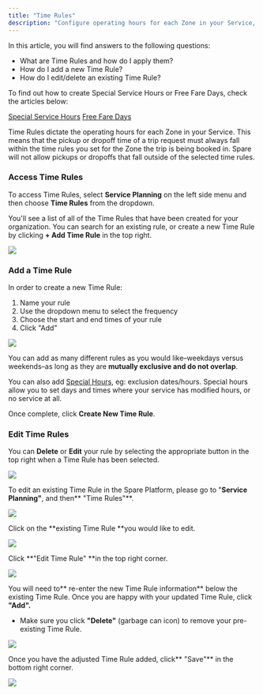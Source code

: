 ```yaml
---
title: "Time Rules"
description: "Configure operating hours for each Zone in your Service, setting pickup and dropoff time restrictions."
---
```


In this article, you will find answers to the following questions:

- What are Time Rules and how do I apply them?
- How do I add a new Time Rule?
- How do I edit/delete an existing Time Rule?

To find out how to create Special Service Hours or Free Fare Days, check the articles below:

[Special Service Hours](https://help.sparelabs.com/en/articles/8994077-setting-up-special-service-hours-holidays-and-special-hour-days)
[Free Fare Days](https://help.sparelabs.com/en/articles/8989413-creating-a-free-fare-day)

Time Rules dictate the operating hours for each Zone in your Service. This means that the pickup or dropoff time of a trip request must always fall within the time rules you set for the Zone the trip is being booked in. Spare will not allow pickups or dropoffs that fall outside of the selected time rules.

### **Access Time Rules**

To access Time Rules, select **Service Planning** on the left side menu and then choose **Time Rules** from the dropdown.

You'll see a list of all of the Time Rules that have been created for your organization. You can search for an existing rule, or create a new Time Rule by clicking **+ Add Time Rule** in the top right.

![](https://spare-74fa64f80617.intercom-attachments-1.com/i/o/972943036/9cb3dd6df4b796d655d68aae/Yt8K1i6q4tlT71XQjWS9bDQI8IMEUgy03w.png?expires=1753820100&signature=d34264ff8416afd0d327de2937d9f9cea3b04f99ab49f007bd2a4b891230a840&req=fSclH819nYJZFb4f3HP0gIxVxevQpms3fNqonfxmOJg5vSZh0j9fesWkrmmg%0ApcI%3D%0A)

### **Add a Time Rule**

In order to create a new Time Rule:

1. Name your rule
2. Use the dropdown menu to select the frequency
3. Choose the start and end times of your rule
4. Click "Add"

![](https://spare-74fa64f80617.intercom-attachments-1.com/i/o/972943038/4b73c241cbae12b9250fceec/i1TBE-xVZOf_92-ivukD955NSOov6h5Icw.png?expires=1753820100&signature=9ea17355478c81915b620e4eb785777d9dda670404da1f2e7f5c2f26800c61f9&req=fSclH819nYJXFb4f3HP0gOBXcR%2Fd9ZldbabYzrJTWYnPu0O0QuKeIYhLyXs8%0AB2M%3D%0A)

You can add as many different rules as you would like–weekdays versus weekends–as long as they are **mutually exclusive and do not overlap**.

You can also add [Special Hours](https://help.sparelabs.com/en/articles/8994077-setting-up-special-service-hours-holidays-and-special-hour-days), eg: exclusion dates/hours. Special hours allow you to set days and times where your service has modified hours, or no service at all.

Once complete, click **Create New Time Rule**.

### **Edit Time Rules**

You can **Delete** or **Edit** your rule by selecting the appropriate button in the top right when a Time Rule has been selected.

![](https://spare-74fa64f80617.intercom-attachments-1.com/i/o/972943044/35db3b02fe9b8fbf9a619ca0/rdvQYLpvfs0VHG0rIFxtgA7bzaSBKovh0A.jpeg?expires=1753820100&signature=1c017fe30ba9c0d528c82f21f774689b26ca94f06050648a6fec020a016555de&req=fSclH819nYVbFb4f3HP0gAi6acqarTdPrdk8LCvxdGClxRX5iUBf0vpLbvJC%0ApiE%3D%0A)

To edit an existing Time Rule in the Spare Platform, please go to "**Service Planning"**, and then** "Time Rules"**.

![](https://spare-74fa64f80617.intercom-attachments-1.com/i/o/972943047/4d53847324ea4c14124aabb4/qa1AnGn9jlQ0EnecIKUaXFKUC9b0M8NFWg.png?expires=1753820100&signature=5c9a6873687e851106d8a6ad6daad4cdb21c14ba4ae7f5d0c56139b678db364e&req=fSclH819nYVYFb4f3HP0gHHvmu%2BdnNfEdBaP62QLeetMTwdDmniD7sGyWA0M%0A5jo%3D%0A)

Click on the **existing Time Rule **you would like to edit.

![](https://spare-74fa64f80617.intercom-attachments-1.com/i/o/972943053/7af680af032d03517e94beda/n_UwcfYkaxYFNSBx-vrZntD7NnA3M6Z4iQ.png?expires=1753820100&signature=eed1099b2b7d0ae9c8f9832793fab11772501a8b2622641c8ca7eb3d486b2dc1&req=fSclH819nYRcFb4f3HP0gPOVhfogOFYyic%2FZQXHofNpq%2BWo64Bh%2FDdCBsl9s%0ATkI%3D%0A)

Click **"Edit Time Rule" **in the top right corner.

![](https://spare-74fa64f80617.intercom-attachments-1.com/i/o/972943055/3496d2a1d06c9e031e4ab373/iIJBNI5BmVtMh7MYW38UCfWO2QMjlMH53w.png?expires=1753820100&signature=3d248c048a636822477398fd2a78a17e30db1b1e9950300a6f4a074d80492478&req=fSclH819nYRaFb4f3HP0gCgsIrpcG555sz3SafpiEdnHPXMM5qNoF8eN7CxT%0AJqQ%3D%0A)

You will need to** re-enter the new Time Rule information** below the existing Time Rule. Once you are happy with your updated Time Rule, click **"Add".**

- Make sure you click **"Delete"** (garbage can icon) to remove your pre-existing Time Rule.

![](https://spare-74fa64f80617.intercom-attachments-1.com/i/o/972943061/bc4fa415977a54f8fd16021c/qKaILkq3sxxkpZpS4Hkv_35KL-tYlvELVA.png?expires=1753820100&signature=9e22f2fc717894dcaecde2e01470aaa5c07ee3abf949b6d49bde627cb3c42c42&req=fSclH819nYdeFb4f3HP0gO%2FL8AKxa0J6F97%2BJ5mjFIRZQEg%2F6JEbO2NSWm8K%0AScA%3D%0A)

Once you have the adjusted Time Rule added, click** "Save"** in the bottom right corner.

![](https://spare-74fa64f80617.intercom-attachments-1.com/i/o/972943066/40cdf29e0b35922a374c9351/sOQK5ia81EpQCQKUz1u4izEMs6MsCZmOcg.png?expires=1753820100&signature=abb302c798da8e801f9bdbe06f6402f8f9e8b176133e4e96a6bb189ddfdc9336&req=fSclH819nYdZFb4f3HP0gKPvJXoGXn8xHujUbvlRNdJs2HRIUFRBQAv%2B0NPH%0ATgQ%3D%0A)
